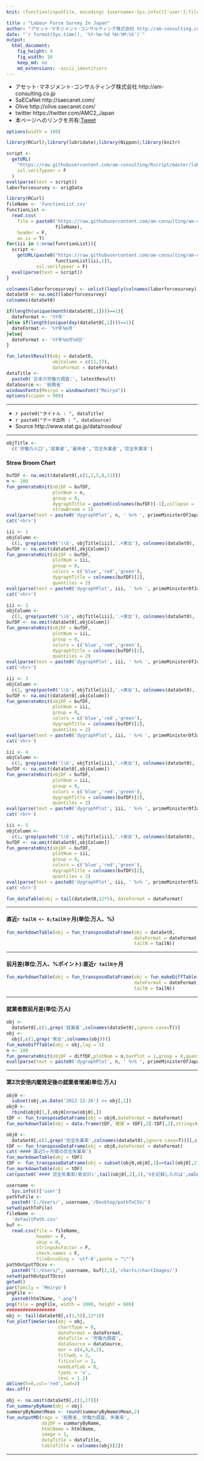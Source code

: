 ```yaml
---
knit: (function(inputFile, encoding) {username<-Sys.info()['user'];fileName<-'defaultPath.csv';pathToFile <-paste0('C:/Users/', username,'/Desktop/pathToCSV/');setwd(pathToFile);buf0<-read.csv(fileName,header = F,skip = 0,stringsAsFactor = F,check.names = F,fileEncoding = 'utf-8');timeStamp<-format(Sys.time(),'%Y%m%d%H%M%S');htmlName<-'LabourForceSurveyInJapan';rmarkdown::render(inputFile, encoding = encoding, output_file = paste0('C:/Users/',username,buf0[2,1],'charts/','am-consulting.co.jp-',htmlName,'.html')) })

title : "Labour Force Survey In Japan"
author: "アセット･マネジメント･コンサルティング株式会社 http://am-consulting.co.jp"
date: "`r format(Sys.time(), '%Y-%m-%d %H:%M:%S')`"
output: 
  html_document:
    fig_height: 4
    fig_width: 10
    keep_md: no
    md_extensions: -ascii_identifiers 
---
```

<link href="http://knowledgevault.saecanet.com/components/rmarkdown-html.css" rel="stylesheet">
<script src="http://knowledgevault.saecanet.com/components/JavascriptCode.js"></script>
<style>.main-container {max-width : 1000px;}</style>

- アセット･マネジメント･コンサルティング株式会社 http://am-consulting.co.jp
- SaECaNet http://saecanet.com/
- Olive http://olive.saecanet.com/
- twitter https://twitter.com/AMC2_Japan
- 本ページへのリンクを共有:<a href="https://twitter.com/share" class="twitter-share-button" data-via="AMC2_Japan" data-size="large">Tweet</a> <script>!function(d,s,id){var js,fjs=d.getElementsByTagName(s)[0],p=/^http:/.test(d.location)?'http':'https';if(!d.getElementById(id)){js=d.createElement(s);js.id=id;js.src=p+'://platform.twitter.com/widgets.js';fjs.parentNode.insertBefore(js,fjs);}}(document, 'script', 'twitter-wjs');</script>

```r
options(width = 100)
```

```r
library(RCurl);library(lubridate);library(Nippon);library(knitr)
```

```r
script <-
  getURL(
    "https://raw.githubusercontent.com/am-consulting/Rscript/master/laborForceSurveyofJapan.r",
    ssl.verifypeer = F
  )
eval(parse(text = script))
laborforcesurvey <- origData
```

```r
library(RCurl)
fileName <- 'functionList.csv'
functionList <-
  read.csv(
    file = paste0('https://raw.githubusercontent.com/am-consulting/am-consulting.github.io/master/csv/',
                  fileName),
    header = F,
    as.is = T)
for(iii in 1:nrow(functionList)){
  script <- 
    getURL(paste0("https://raw.githubusercontent.com/am-consulting/am-consulting.github.io/master/", 
                  functionList[iii,1]),
           ssl.verifypeer = F)
  eval(parse(text = script))
}
```

```r
colnames(laborforcesurvey) <- unlist(lapply(colnames(laborforcesurvey),zen2han))
dataSet0 <- na.omit(laborforcesurvey)
colnames(dataSet0)
```

```r
if(length(unique(month(dataSet0[,1])))==1){
  dateFormat <- '%Y年'
}else if(length(unique(day(dataSet0[,1])))==1){
  dateFormat <- '%Y年%m月'
}else{
  dateFormat <- '%Y年%m月%d日'
}
```

```r
fun_latestResult(obj = dataSet0,
                 objColumn = c(11,17),
                 dateFormat = dateFormat)
dataTitle <- 
  paste0('日本の労働力調査:', latestResult)
dataSource <- '総務省'
windowsFonts(Meiryo = windowsFont("Meiryo"))
options(scipen = 999)
```

***

- `r paste0("タイトル : ", dataTitle)`
- `r paste0("データ出所 : ", dataSource)`
- Source http://www.stat.go.jp/data/roudou/

***

```r
objTitle <- 
  c('労働力人口','就業者','雇用者','完全失業者','完全失業率')
```

#### Straw Broom Chart

```r
bufDF <- na.omit(dataSet0[,c(1,2,5,8,11)])
n <- 100
fun_generateKnit(objDF = bufDF, 
                 plotNum = n, 
                 group = 0, 
                 dygraphTitle = paste0(colnames(bufDF)[-1],collapse = '×'),
                 strawBroom = 1)
eval(parse(text = paste0('dygraphPlot', n, ' %>% ', primeMinisterOfJapan_dygraph)))
cat('<hr>')

```

```r
iii <- 1
objColumn <- 
  c(1, grep(paste0('\\b', objTitle[iii],'.+男女'), colnames(dataSet0), ignore.case = T))
bufDF <- na.omit(dataSet0[,objColumn])
fun_generateKnit(objDF = bufDF, 
                 plotNum = iii, 
                 group = 0, 
                 colors = c('blue','red','green'), 
                 dygraphTitle = colnames(bufDF)[2],
                 quantiles = 2)
eval(parse(text = paste0('dygraphPlot', iii, ' %>% ', primeMinisterOfJapan_dygraph)))
cat('<hr>')
```

```r
iii <- 2
objColumn <- 
  c(1, grep(paste0('\\b', objTitle[iii],'.+男女'), colnames(dataSet0), ignore.case = T))
bufDF <- na.omit(dataSet0[,objColumn])
fun_generateKnit(objDF = bufDF, 
                 plotNum = iii, 
                 group = 0, 
                 colors = c('blue','red','green'), 
                 dygraphTitle = colnames(bufDF)[2],
                 quantiles = 2)
eval(parse(text = paste0('dygraphPlot', iii, ' %>% ', primeMinisterOfJapan_dygraph)))
cat('<hr>')
```

```r
iii <- 3
objColumn <- 
  c(1, grep(paste0('\\b', objTitle[iii],'.+男女'), colnames(dataSet0), ignore.case = T))
bufDF <- na.omit(dataSet0[,objColumn])
fun_generateKnit(objDF = bufDF, 
                 plotNum = iii, 
                 group = 0, 
                 colors = c('blue','red','green'), 
                 dygraphTitle = colnames(bufDF)[2],
                 quantiles = 2)
eval(parse(text = paste0('dygraphPlot', iii, ' %>% ', primeMinisterOfJapan_dygraph)))
cat('<hr>')
```

```r
iii <- 4
objColumn <- 
  c(1, grep(paste0('\\b', objTitle[iii],'.+男女'), colnames(dataSet0), ignore.case = T))
bufDF <- na.omit(dataSet0[,objColumn])
fun_generateKnit(objDF = bufDF, 
                 plotNum = iii, 
                 group = 0, 
                 colors = c('blue','red','green'), 
                 dygraphTitle = colnames(bufDF)[2],
                 quantiles = 2)
eval(parse(text = paste0('dygraphPlot', iii, ' %>% ', primeMinisterOfJapan_dygraph)))
cat('<hr>')
```

```r
iii <- 5
objColumn <- 
  c(1, grep(paste0('\\b', objTitle[iii],'.+男女'), colnames(dataSet0), ignore.case = T))
bufDF <- na.omit(dataSet0[,objColumn])
fun_generateKnit(objDF = bufDF, 
                 plotNum = iii, 
                 group = 0, 
                 colors = c('blue','red','green'), 
                 dygraphTitle = colnames(bufDF)[2],
                 quantiles = 2)
eval(parse(text = paste0('dygraphPlot', iii, ' %>% ', primeMinisterOfJapan_dygraph)))
cat('<hr>')
```

```r
fun_dataTable(obj = tail(dataSet0,12*5), dateFormat = dateFormat)
```

***
#### 直近`r tailN <- 6;tailN`ヶ月(単位:万人、%)

```r
fun_markdownTable(obj = fun_transposeDataFrame(obj = dataSet0,
                                               dateFormat = dateFormat,
                                               tailN = tailN))
```

***
#### 前月差(単位:万人、%ポイント):直近`r tailN`ヶ月

```r
fun_markdownTable(obj = fun_transposeDataFrame(obj = fun_makeDiffTable(obj = dataSet0),
                                               dateFormat = dateFormat,
                                               tailN = tailN))
```

***
#### 就業者数前月差(単位:万人)

```r
obj <- 
  dataSet0[,c(1,grep('就業者',colnames(dataSet0),ignore.case=T))]
obj <- 
  obj[,c(1,grep('男女',colnames(obj)))]
fun_makeDiffTable(obj = obj,lag = 1)
n <- 100
fun_generateKnit(objDF = diffDF,plotNum = n,barPlot = 1,group = 0,quantiles = 2)
eval(parse(text = paste0('dygraphPlot', n, ' %>% ', primeMinisterOfJapan_dygraph)))
```

***
#### 第2次安倍内閣発足後の就業者増減(単位:万人)

```r
obj0 <- 
  subset(obj,as.Date('2012-12-26') <= obj[,1])
obj0 <-
  rbind(obj0[1,],obj0[nrow(obj0),])
tDF <- fun_transposeDataFrame(obj = obj0,dateFormat = dateFormat)
fun_markdownTable(obj = data.frame(tDF,`増減`= tDF[,3]-tDF[,2],stringsAsFactors = F,check.names = F))
```

```r
obj0 <- 
  dataSet0[,c(1,grep('完全失業率',colnames(dataSet0),ignore.case=T))][,c(1,2)]
tDF <- fun_transposeDataFrame(obj = obj0,dateFormat = dateFormat)
cat('#### 直近5ヶ月間の完全失業率')
fun_markdownTable(obj = tDF)
tDF <- fun_transposeDataFrame(obj = subset(obj0,obj0[,2]==tail(obj0[,2],1)),tailN = 2,dateFormat = dateFormat)
fun_markdownTable(obj = tDF)
cat(paste0('#### 完全失業率(男女計)',tail(obj0[,2],1),'%を記録したのは',colnames(tDF)[2],'以来'))
```

```r
username <-
  Sys.info()['user']
pathToFile <-
  paste0('C:/Users/', username,'/Desktop/pathToCSV/')
setwd(pathToFile)
fileName <-
  'defaultPath.csv'
buf <-
  read.csv(file = fileName,
           header = F,
           skip = 0,
           stringsAsFactor = F,
           check.names = F,
           fileEncoding = 'utf-8',quote = "\"")
pathOutputTOcsv <-
  paste0("C:/Users/", username, buf[2,1],'charts/chartImages/')
setwd(pathOutputTOcsv)
getwd()
par(family = 'Meiryo')
pngFile <-
  paste0(htmlName, ".png")
png(file = pngFile, width = 1000, height = 600)
##################
obj <- tail(dataSet0[,c(1,5)],12*10)
fun_plotTimeSeries(obj = obj,
                   chartType = 0,
                   dateFormat = dateFormat,
                   dataTitle = '労働力調査',
                   dataSource = dataSource,
                   mar = c(4,4,6,2),
                   fitlwdL = 2,
                   fitLcolor = 2,
                   needLefLab = 0,
                   typeL = 'o',
                   cexL = 1.2)
abline(h=0,col='red',lwd=2)
dev.off()
```

```r
obj <- na.omit(dataSet0[,c(1,17)])
fun_summaryByName(obj = obj)
summaryByName$Mean <- round(summaryByName$Mean,2)
fun_outputMD(tags = '総務省, 労働力調査, 失業率',
             objDF = summaryByName,
             htmlName = htmlName,
             image = 1,
             dataTitle = dataTitle,
             tableTitle = colnames(obj)[2])
```

***
<script>MakeNegative();</script>
<script>
  (function(i,s,o,g,r,a,m){i['GoogleAnalyticsObject']=r;i[r]=i[r]||function(){
  (i[r].q=i[r].q||[]).push(arguments)},i[r].l=1*new Date();a=s.createElement(o),
  m=s.getElementsByTagName(o)[0];a.async=1;a.src=g;m.parentNode.insertBefore(a,m)
  })(window,document,'script','https://www.google-analytics.com/analytics.js','ga');

  ga('create', 'UA-3077339-5', 'auto');
  ga('send', 'pageview');

</script>
